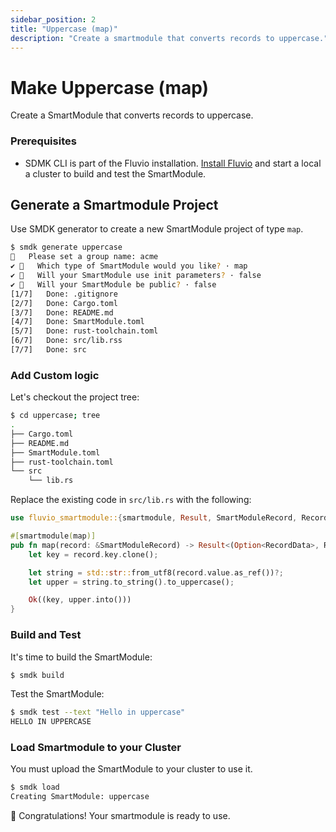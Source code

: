 ```yaml
---
sidebar_position: 2
title: "Uppercase (map)"
description: "Create a smartmodule that converts records to uppercase."
---
```


# Make Uppercase (map)

Create a SmartModule that converts records to uppercase. 

### Prerequisites

* SDMK CLI is part of the Fluvio installation. [Install Fluvio] and start a local a cluster to build and test the SmartModule.


## Generate a Smartmodule Project

Use SMDK generator to create a new SmartModule project of type `map`. 

```bash copy="cmd"
$ smdk generate uppercase
🤷   Please set a group name: acme
✔ 🤷   Which type of SmartModule would you like? · map
✔ 🤷   Will your SmartModule use init parameters? · false
✔ 🤷   Will your SmartModule be public? · false
[1/7]   Done: .gitignore
[2/7]   Done: Cargo.toml
[3/7]   Done: README.md
[4/7]   Done: SmartModule.toml
[5/7]   Done: rust-toolchain.toml
[6/7]   Done: src/lib.rss
[7/7]   Done: src    
```

### Add Custom logic

Let's checkout the project tree:

```bash copy="cmd"
$ cd uppercase; tree
.
├── Cargo.toml
├── README.md
├── SmartModule.toml
├── rust-toolchain.toml
└── src
    └── lib.rs
```

Replace the existing code in `src/lib.rs` with the following:

```rust
use fluvio_smartmodule::{smartmodule, Result, SmartModuleRecord, RecordData};

#[smartmodule(map)]
pub fn map(record: &SmartModuleRecord) -> Result<(Option<RecordData>, RecordData)> {
    let key = record.key.clone();

    let string = std::str::from_utf8(record.value.as_ref())?;
    let upper = string.to_string().to_uppercase();

    Ok((key, upper.into()))
}
```

### Build and Test

It's time to build the SmartModule:

```bash copy="cmd"
$ smdk build
```

Test the SmartModule:

```bash copy="cmd"
$ smdk test --text "Hello in uppercase"
HELLO IN UPPERCASE
```

### Load Smartmodule to your Cluster

You must upload the SmartModule to your cluster to use it.

```bash copy="cmd"
$ smdk load
Creating SmartModule: uppercase
```

:tada: Congratulations! Your smartmodule is ready to use.

[Install Fluvio]: docs/fluvio/quickstart.mdx#install-fluvio

